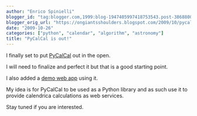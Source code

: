 ```yaml
---
author: "Enrico Spinielli"
blogger_id: "tag:blogger.com,1999:blog-1947405997418753543.post-3868800001246262745"
blogger_orig_url: "https://ongiantsshoulders.blogspot.com/2009/10/pycalcal-is-out.html"
date: "2009-10-26"
categories: ["python", "calendar", "algorithm", "astronomy"]
title: "PyCalCal is out!"
---
```


I finally set to put [PyCalCal](https://code.google.com/p/pycalcal/) out in the open.

I will need to finalize and perfect it but that is a good starting point.

I also added a [demo web app](https://code.google.com/p/pycalcal/) using it.


My idea is for PyCalCal to be used as a Python library and as such use it to provide calendrica calculations as web services.

Stay tuned if you are interested.